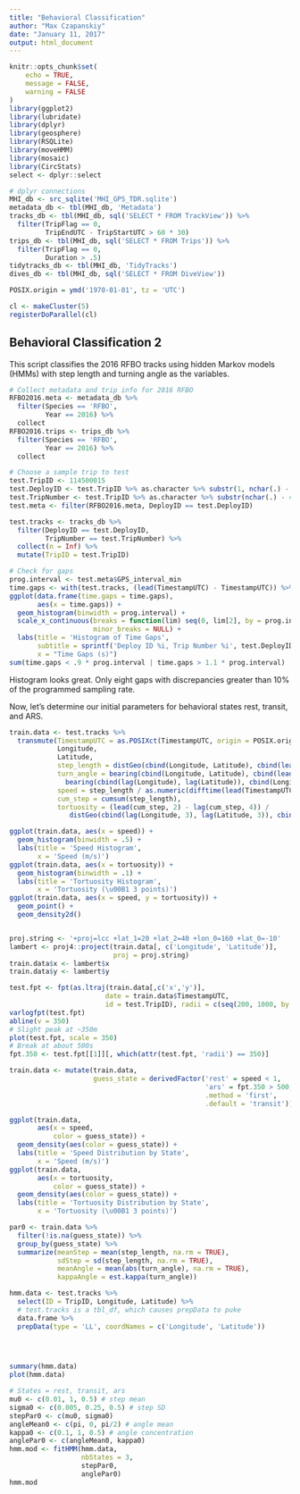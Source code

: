 ```yaml
---
title: "Behavioral Classification"
author: "Max Czapanskiy"
date: "January 11, 2017"
output: html_document
---
```


```r
knitr::opts_chunk$set(
	echo = TRUE,
	message = FALSE,
	warning = FALSE
)
library(ggplot2)
library(lubridate)
library(dplyr)
library(geosphere)
library(RSQLite)
library(moveHMM)
library(mosaic)
library(CircStats)
select <- dplyr::select

# dplyr connections
MHI_db <- src_sqlite('MHI_GPS_TDR.sqlite')
metadata_db <- tbl(MHI_db, 'Metadata')
tracks_db <- tbl(MHI_db, sql('SELECT * FROM TrackView')) %>%
  filter(TripFlag == 0,
         TripEndUTC - TripStartUTC > 60 * 30) 
trips_db <- tbl(MHI_db, sql('SELECT * FROM Trips')) %>%
  filter(TripFlag == 0,
         Duration > .5)
tidytracks_db <- tbl(MHI_db, 'TidyTracks')
dives_db <- tbl(MHI_db, sql('SELECT * FROM DiveView'))

POSIX.origin = ymd('1970-01-01', tz = 'UTC')

cl <- makeCluster(5)
registerDoParallel(cl)
```

## Behavioral Classification 2

This script classifies the 2016 RFBO tracks using hidden Markov models (HMMs) with step length and turning angle as the variables.
 
```r
# Collect metadata and trip info for 2016 RFBO
RFBO2016.meta <- metadata_db %>%
  filter(Species == 'RFBO',
         Year == 2016) %>%
  collect
RFBO2016.trips <- trips_db %>%
  filter(Species == 'RFBO',
         Year == 2016) %>%
  collect

# Choose a sample trip to test
test.TripID <- 114500015
test.DeployID <- test.TripID %>% as.character %>% substr(1, nchar(.) - 5) %>% as.numeric
test.TripNumber <- test.TripID %>% as.character %>% substr(nchar(.) - 4, nchar(.)) %>% as.numeric
test.meta <- filter(RFBO2016.meta, DeployID == test.DeployID)

test.tracks <- tracks_db %>%
  filter(DeployID == test.DeployID,
         TripNumber == test.TripNumber) %>%
  collect(n = Inf) %>%
  mutate(TripID = test.TripID)

# Check for gaps
prog.interval <- test.meta$GPS_interval_min
time.gaps <- with(test.tracks, (lead(TimestampUTC) - TimestampUTC)) %>% na.omit
ggplot(data.frame(time.gaps = time.gaps),
       aes(x = time.gaps)) +
  geom_histogram(binwidth = prog.interval) +
  scale_x_continuous(breaks = function(lim) seq(0, lim[2], by = prog.interval),
                     minor_breaks = NULL) +
  labs(title = 'Histogram of Time Gaps',
       subtitle = sprintf('Deploy ID %i, Trip Number %i', test.DeployID, test.TripNumber),
       x = "Time Gaps (s)")
sum(time.gaps < .9 * prog.interval | time.gaps > 1.1 * prog.interval)
```

Histogram looks great. Only eight gaps with discrepancies greater than 10% of the programmed sampling rate.

Now, let's determine our initial parameters for behavioral states rest, transit, and ARS. 

```r
train.data <- test.tracks %>%
  transmute(TimestampUTC = as.POSIXct(TimestampUTC, origin = POSIX.origin, tz = 'UTC'),
            Longitude,
            Latitude,
            step_length = distGeo(cbind(Longitude, Latitude), cbind(lead(Longitude), lead(Latitude))),
            turn_angle = bearing(cbind(Longitude, Latitude), cbind(lead(Longitude), lead(Latitude))) -
              bearing(cbind(lag(Longitude), lag(Latitude)), cbind(Longitude, Latitude)),
            speed = step_length / as.numeric(difftime(lead(TimestampUTC), TimestampUTC, units = 'sec')),
            cum_step = cumsum(step_length),
            tortuosity = (lead(cum_step, 2) - lag(cum_step, 4)) / 
               distGeo(cbind(lag(Longitude, 3), lag(Latitude, 3)), cbind(lead(Longitude, 3), lead(Latitude, 3))))

ggplot(train.data, aes(x = speed)) + 
  geom_histogram(binwidth = .5) + 
  labs(title = 'Speed Histogram', 
       x = 'Speed (m/s)')
ggplot(train.data, aes(x = tortuosity)) + 
  geom_histogram(binwidth = .1) + 
  labs(title = 'Tortuosity Histogram', 
       x = 'Tortuosity (\u00B1 3 points)')
ggplot(train.data, aes(x = speed, y = tortuosity)) +
  geom_point() +
  geom_density2d()


proj.string <- '+proj=lcc +lat_1=20 +lat_2=40 +lon_0=160 +lat_0=-10'
lambert <- proj4::project(train.data[, c('Longitude', 'Latitude')],
                          proj = proj.string)
train.data$x <- lambert$x
train.data$y <- lambert$y

test.fpt <- fpt(as.ltraj(train.data[,c('x','y')],
                        date = train.data$TimestampUTC,
                        id = test.TripID), radii = c(seq(200, 1000, by = 5), seq(1010, 2000, by = 10)), units = 'seconds')
varlogfpt(test.fpt)
abline(v = 350)
# Slight peak at ~350m
plot(test.fpt, scale = 350)
# Break at about 500s
fpt.350 <- test.fpt[[1]][, which(attr(test.fpt, 'radii') == 350)]

train.data <- mutate(train.data,
                     guess_state = derivedFactor('rest' = speed < 1,
                                                 'ars' = fpt.350 > 500,
                                                 .method = 'first',
                                                 .default = 'transit'))

ggplot(train.data,
       aes(x = speed,
           color = guess_state)) +
  geom_density(aes(color = guess_state)) +
  labs(title = 'Speed Distribution by State', 
       x = 'Speed (m/s)')
ggplot(train.data,
       aes(x = tortuosity,
           color = guess_state)) +
  geom_density(aes(color = guess_state)) +
  labs(title = 'Tortuosity Distribution by State', 
       x = 'Tortuosity (\u00B1 3 points)')

par0 <- train.data %>%
  filter(!is.na(guess_state)) %>%
  group_by(guess_state) %>%
  summarize(meanStep = mean(step_length, na.rm = TRUE),
            sdStep = sd(step_length, na.rm = TRUE),
            meanAngle = mean(abs(turn_angle), na.rm = TRUE),
            kappaAngle = est.kappa(turn_angle))
```

```r
hmm.data <- test.tracks %>%
  select(ID = TripID, Longitude, Latitude) %>%
  # test.tracks is a tbl_df, which causes prepData to puke
  data.frame %>%
  prepData(type = 'LL', coordNames = c('Longitude', 'Latitude'))


  

summary(hmm.data)
plot(hmm.data)

# States = rest, transit, ars
mu0 <- c(0.01, 1, 0.5) # step mean
sigma0 <- c(0.005, 0.25, 0.5) # step SD
stepPar0 <- c(mu0, sigma0)
angleMean0 <- c(pi, 0, pi/2) # angle mean
kappa0 <- c(0.1, 1, 0.5) # angle concentration
anglePar0 <- c(angleMean0, kappa0)
hmm.mod <- fitHMM(hmm.data, 
                  nbStates = 3, 
                  stepPar0,
                  anglePar0)
hmm.mod
```
